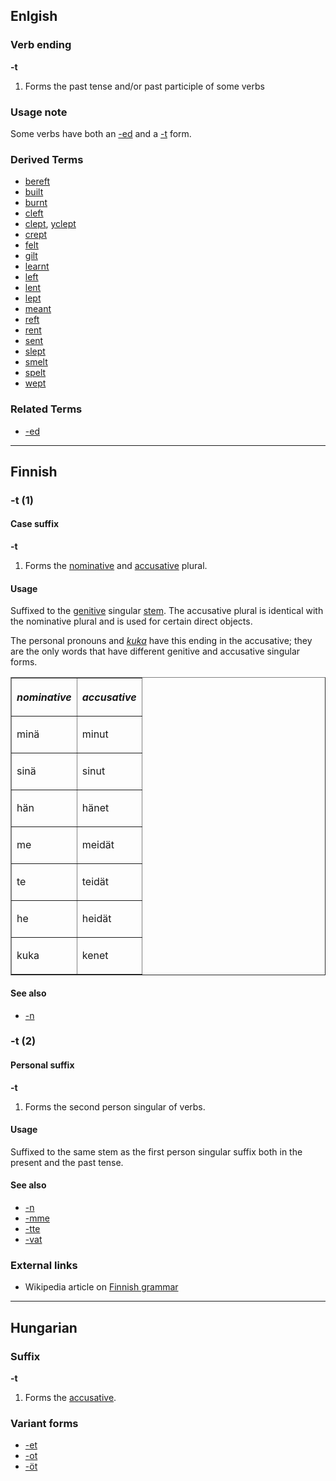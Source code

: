 ==Enlgish==
===Verb ending===
'''-t'''

#Forms the past tense and/or past participle of some verbs
===Usage note===
Some verbs have both an [[-ed]] and a [[-t]] form.
===Derived Terms===
*[[bereft]]
*[[built]]
*[[burnt]]
*[[cleft]]
*[[clept]], [[yclept]]
*[[crept]]
*[[felt]]
*[[gilt]]
*[[learnt]]
*[[left]]
*[[lent]]
*[[lept]]
*[[meant]]
*[[reft]]
*[[rent]]
*[[sent]]
*[[slept]]
*[[smelt]]
*[[spelt]]
*[[wept]]
<!--
*[[bought]] (< buy)
*[[cought]] (< catch)
*[[fought]] (< fight)
*[[sought]] (< seek)
*[[wrought]] (< work)
-->

===Related Terms===
*[[-ed]]
----
==Finnish==

===-t (1)===

====Case suffix====
'''-t'''

# Forms the [[nominative]] and [[accusative]] plural.

====Usage====
Suffixed to the [[genitive]] singular [[stem]]. The accusative plural is identical with the nominative plural and is used for certain direct objects. 

The personal pronouns and ''[[kuka]]'' have this ending in the accusative; they are the only words that have different genitive and accusative singular forms.

<table border="1">
<tr><th>''nominative''</th><th>''accusative''</th></tr>
<tr><td>minä</td><td>minut</td></tr>
<tr><td>sinä</td><td>sinut</td></tr>
<tr><td>hän</td><td>hänet</td></tr>
<tr><td>me</td><td>meidät</td></tr>
<tr><td>te</td><td>teidät</td></tr>
<tr><td>he</td><td>heidät</td></tr>
<tr><td>kuka</td><td>kenet</td></tr>
</table>

====See also====
*[[-n#Finnish|-n]]

===-t (2)===

====Personal suffix====
'''-t'''

# Forms the second person singular of verbs.

====Usage====
Suffixed to the same stem as the first person singular suffix both in the present and the past tense.

====See also====
*[[-n#Finnish|-n]]
*[[-mme#Finnish|-mme]]
*[[-tte#Finnish|-tte]]
*[[-vat#Finnish|-vat]]

===External links===
*Wikipedia article on [[w:Finnish grammar|Finnish grammar]]

----

==Hungarian==
===Suffix===
'''-t'''

# Forms the [[accusative]].

===Variant forms===
*[[-et]]
*[[-ot]]
*[[-öt]]